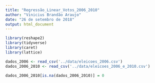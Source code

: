 ```yaml
---
title: "Regressão_Linear_Votos_2006_2010"
author: "Vinicius Brandão Araujo"
date: "26 de setembro de 2018"
output: html_document
---
```


```r
library(reshape2)
library(tidyverse)
library(caret)
library(lattice)
```




```r
dados_2006 <- read_csv('../data/eleicoes_2006.csv')
dados_2006_2010 <- read_csv('../data/eleicoes_2006_e_2010.csv')
```

```r
dados_2006_2010[is.na(dados_2006_2010)] = 0
```



